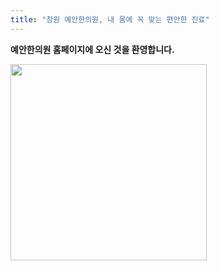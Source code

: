 ```yaml
---
title: "창원 예안한의원, 내 몸에 꼭 맞는 편안한 진료"
---
```


**예안한의원 홈페이지에 오신 것을 환영합니다.**

![](img/sj-lee.png){fig-align="center" width="314"}